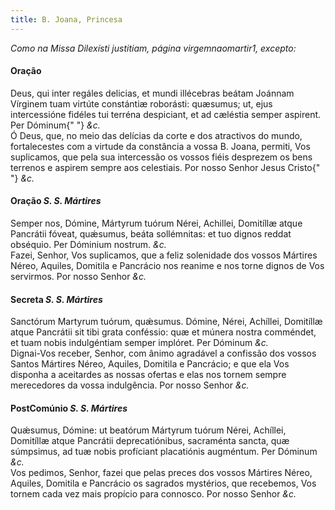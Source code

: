 ```yaml
---
title: B. Joana, Princesa
---
```


<em>Como na Missa Dilexísti justitiam, página virgemnaomartir1, excepto:</em>

<h4 class="text-center">Oração</h4>
<div class="grid grid-cols-2 gap-5">
  <div class="col-6 dropcaps text-justify">
    Deus, qui inter regáles delicias, et mundi illécebras beátam Joánnam
    Vírginem tuam virtúte constántiæ roborásti: quæsumus; ut, ejus intercessióne
    fidéles tui terréna despiciant, et ad cæléstia semper aspirent. Per Dóminum{" "}
    <em>&c.</em>
  </div>
  <div class="col-6 dropcaps text-justify">
    Ó Deus, que, no meio das delícias da corte e dos atractivos do mundo,
    fortalecestes com a virtude da constância a vossa B. Joana, permiti, Vos
    suplicamos, que pela sua intercessão os vossos fiéis desprezem os bens
    terrenos e aspirem sempre aos celestiais. Por nosso Senhor Jesus Cristo{" "}
    <em>&c.</em>
  </div>
</div>

<h4 class="text-center">
  Oração <em>S. S. Mártires</em>
</h4>
<div class="grid grid-cols-2 gap-5">
  <div class="col-6 dropcaps text-justify">
    Semper nos, Dómine, Mártyrum tuórum Nérei, Achillei, Domitíllæ atque
    Pancrátii fóveat, quǽsumus, beáta sollémnitas: et tuo dignos reddat
    obséquio. Per Dóminium nostrum. <em>&c.</em>
  </div>
  <div class="col-6 dropcaps text-justify">
    Fazei, Senhor, Vos suplicamos, que a feliz solenidade dos vossos Mártires
    Néreo, Aquiles, Domitila e Pancrácio nos reanime e nos torne dignos de Vos
    servirmos. Por nosso Senhor <em>&c.</em>
  </div>
</div>

<h4 class="text-center">
  Secreta <em>S. S. Mártires</em>
</h4>
<div class="grid grid-cols-2 gap-5">
  <div class="col-6 dropcaps text-justify">
    Sanctórum Martyrum tuórum, quǽsumus. Dómine, Nérei, Achíllei, Domitíllæ
    atque Pancrátii sit tibi grata conféssio: quæ et múnera nostra comméndet, et
    tuam nobis indulgéntiam semper implóret. Per Dóminum <em>&c.</em>
  </div>
  <div class="col-6 dropcaps text-justify">
    Dignai-Vos receber, Senhor, com ânimo agradável a confissão dos vossos
    Santos Mártires Néreo, Aquiles, Domitila e Pancrácio; e que ela Vos disponha
    a aceitardes as nossas ofertas e elas nos tornem sempre merecedores da vossa
    indulgência. Por nosso Senhor <em>&c.</em>
  </div>
</div>

<h4 class="text-center">
  PostComúnio <em>S. S. Mártires</em>
</h4>
<div class="grid grid-cols-2 gap-5">
  <div class="col-6 dropcaps text-justify">
    Quǽsumus, Dómine: ut beatórum Mártyrum tuórum Nérei, Achíllei, Domitíllæ
    atque Pancrátii deprecatiónibus, sacraménta sancta, quæ súmpsimus, ad tuæ
    nobis profíciant placatiónis augméntum. Per Dóminum <em>&c.</em>
  </div>
  <div class="col-6 dropcaps text-justify">
    Vos pedimos, Senhor, fazei que pelas preces dos vossos Mártires Néreo,
    Aquiles, Domitila e Pancrácio os sagrados mystérios, que recebemos, Vos
    tornem cada vez mais propício para connosco. Por nosso Senhor <em>&c.</em>
  </div>
</div>
